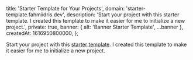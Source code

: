 
  title: 'Starter Template for Your Projects',
  domain: 'starter-template.fahmiidris.dev',
  description:
    'Start your project with this starter template. I created this template to make it easier for me to initialize a new project.',
  private: true,
  banner: { alt: 'Banner Starter Template', ...banner },
  createdAt: 1616950800000,
};

Start your project with this [starter template](https://starter-template.fahmiidris.dev). I created this template to make it easier for me to initialize a new project.
